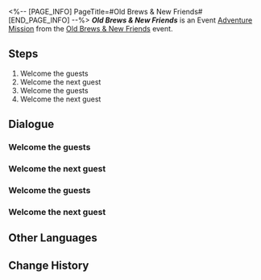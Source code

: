 <%-- [PAGE_INFO]
PageTitle=#Old Brews & New Friends#
[END_PAGE_INFO] --%>
{{Stub|Dialogue.}}
{{Mission Infobox
|id            = 8035201
|title         = 
|image         = <!--Mission Old Brews & New Friends.png-->
|type          = Adventure
|event_name    = Old Brews & New Friends
|chapter       = 
|requirements  = [[Adventure Mission]] ''[[Old Brews & New Friends]]'' completed
|summary       = <!--official mission summary from Fate's Atlas-->
|characters    = Trailblazer
|startLocation = [[Penacony]] - [[The Reverie (Dreamscape)]]
|world         = Penacony
|area          = The Reverie (Dreamscape)
|prev          = 
|next          = ???
|rewards       = Credit*5,000
}}
'''''Old Brews & New Friends''''' is an Event [[Adventure Mission]] from the [[Old Brews & New Friends]] event.

==Steps==
# Welcome the guests
# Welcome the next guest
# Welcome the guests
# Welcome the next guest

<!--
==Gameplay Notes==

--><!--
==Trial Character==

-->
==Dialogue==
{{Stub Dialogue}}
===Welcome the guests{{subst:void|<!--803520101-->}}===
{{Mission Description|type=adventure|location=The Reverie (Dreamscape)|To restore the "Special Recipe," you've been invited as a guest drinksmith at the Dreamjolt Hostelry. With Dr. Ratio's cooperation, you've completed the second recipe. Now, what unexpected guests will walk through the door next?}}
{{Dialogue Start}}
:{{tx}}
{{Dialogue End}}

===Welcome the next guest{{subst:void|<!--803520107-->}}===
{{Mission Description|type=adventure|location=The Reverie (Dreamscape)|update|You've crafted a recipe called "Relaxation" for Topaz, which will surely bring some excitement to her dull work life.<br />This recipe has another effect yet to be mixed... Return to the makeshift bar to serve the next guest, or mix another drink for Topaz according to the recipe.}}
{{Dialogue Start}}
:{{tx}}
{{Dialogue End}}

===Welcome the guests{{subst:void|<!--803520102-->}}===
{{Mission Description|type=adventure|location=The Reverie (Dreamscape)|update|To restore the "Special Recipe," you've been invited as a guest drinksmith at the Dreamjolt Hostelry. With Dr. Ratio's cooperation, you've completed the second recipe. Now, what unexpected guests will walk through the door next?}}
{{Dialogue Start}}
:{{tx}}
{{Dialogue End}}

===Welcome the next guest{{subst:void|<!--803520103-->}}===
{{Mission Description|type=adventure|location=The Reverie (Dreamscape)|update|You've crafted a recipe called "Relaxation" for Topaz, which will surely bring some excitement to her dull work life.<br />This recipe has another effect yet to be mixed... Return to the makeshift bar to serve the next guest, or mix another drink for Topaz according to the recipe.}}
{{Dialogue Start}}
:{{tx}}
{{Mission Description|type=adventure|location=The Reverie (Dreamscape)|update|With Topaz's help, you've perfectly crafted two different effects for the "Relaxation" recipe! Now that you've finished testing this recipe, head back to the makeshift bar and get ready to serve the next customer.}}
{{Dialogue End}}

==Other Languages==
{{Other Languages
|en   = Old Brews & New Friends
|zhs  = 旧瓶新友
|zht  = 舊瓶新友
|ja   = 古いボトルと新たな友
|ko   = 낡은 잔, 새로운 벗
|es   = Bebidas viejas y amigos nuevos
|fr   = Nouveaux amis avec de la bouteille
|ru   = Старые бутылки, новые друзья
|th   = เพื่อนใหม่ในขวดเก่า
|vi   = Bình Cũ Bạn Mới
|de   = Alte Flasche und neue Freunde
|id   = Botol Lama dan Kawan Baru
|pt   = Velhas Bebidas, Novas Amizades
}}

==Change History==
{{Change History|3.5}}
